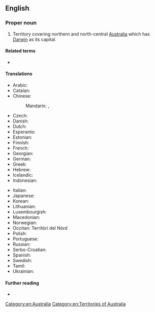 ==English==

===Proper noun===
{{en-proper noun|head=[[northern|Northern]] [[territory|Territory]]}}

# Territory covering northern and north-central [[Australia]] which has [[Darwin]] as its capital.

====Related terms====
* {{l|en|North Queensland}}

====Translations====
{{trans-top|Territory in northern Australia}}
* Arabic: {{t|ar|مُقَاطَعَة شَمَالِيَّة|f|tr=muqāṭaʿa šamāliyya}}
* Catalan: {{t|ca|Territori del Nord}}
* Chinese:
*: Mandarin: {{t+|cmn|北領地|sc=Hani}}, {{t+|cmn|北领地|tr=Běi Lǐngdì|sc=Hani}}
* Czech: {{t|cs|Severní teritorium|n}}
* Danish: {{t|da|Northern Territory}}
* Dutch: {{t+|nl|Noordelijk Territorium}}
* Esperanto: {{t|eo|Norda Teritorio}}
* Estonian: {{t|et|Põhjaterritoorium}}
* Finnish: {{t|fi|Pohjoisterritorio}}
* French: {{t|fr|Territoire-du-Nord|m}}
* Georgian: {{t|ka|ჩრდილოეთი ტერიტორია}}
* German: {{t|de|Northern Territory|n}}
* Greek: {{t|el|Βόρεια Επικράτεια|n}}
* Hebrew: {{t|he|הטריטוריה הצפונית}}
* Icelandic: {{t|is|Norður-svæðið}}
* Indonesian: {{t|id|Teritorial Utara}}
{{trans-mid}}
* Italian: {{t|it|Territorio del Nord}}
* Japanese: {{t|ja|ノーザンテリトリー|tr=Nōzan-Teritorī}}
* Korean: {{t|ko|노던 준주|sc=Hang}}
* Lithuanian: {{t|lt|Šiaurinė Teritorija}}
* Luxembourgish: {{t|lb|Nërdlechen Territoire}}
* Macedonian: {{t|mk|Северна Територија|f|tr=Séverna Teritórija}}
* Norwegian: {{t|no|Nordterritoriet}}
* Occitan: Territòri del Nòrd
* Polish: {{t|pl|Terytorium Północne}}
* Portuguese: {{t|pt|Território do Norte|m}}
* Russian: {{t|ru|Се́верная террито́рия|f}}
* Serbo-Croatian: {{t|sh|Sjeverni teritorij}}
* Spanish: {{t|es|Territorio del Norte|m}}
* Swedish: {{t+|sv|Northern Territory}}
* Tamil: {{t|ta|வட ஆஸ்திரேலியா}}
* Ukrainian: {{t|uk|Північна територія|f|tr=Pivníčna terytórija}}
{{trans-bottom}}

====Further reading====
* {{pedialite}}

[[Category:en:Australia]]
[[Category:en:Territories of Australia]]